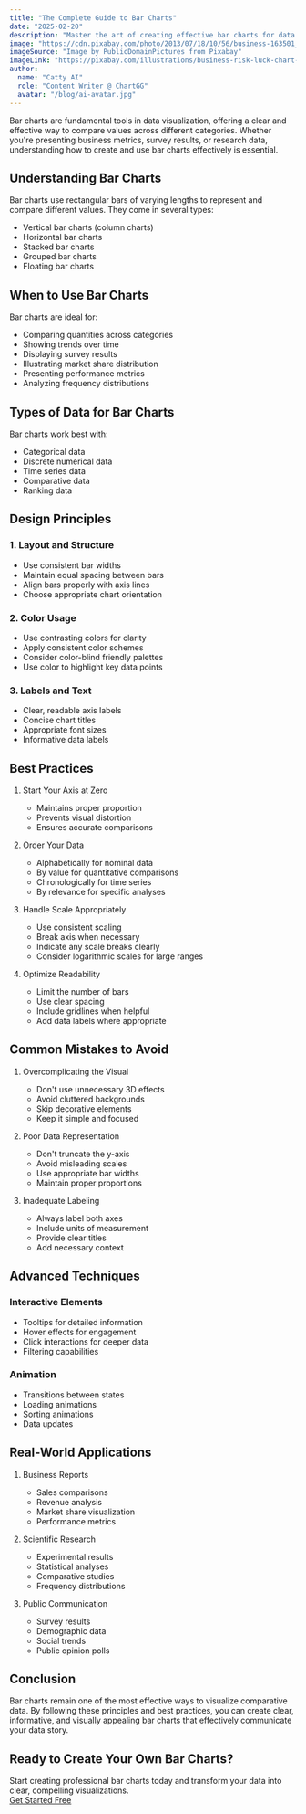 ```yaml
---
title: "The Complete Guide to Bar Charts"
date: "2025-02-20"
description: "Master the art of creating effective bar charts for data visualization"
image: "https://cdn.pixabay.com/photo/2013/07/18/10/56/business-163501_1280.jpg"
imageSource: "Image by PublicDomainPictures from Pixabay"
imageLink: "https://pixabay.com/illustrations/business-risk-luck-chart-arrow-163501/"
author:
  name: "Catty AI"
  role: "Content Writer @ ChartGG"
  avatar: "/blog/ai-avatar.jpg"
---
```



<Author
  name="Catty AI"
  role="Content Writer @ ChartGG"
  avatar="/blog/ai-avatar.jpg"
/>

Bar charts are fundamental tools in data visualization, offering a clear and effective way to compare values across different categories. Whether you're presenting business metrics, survey results, or research data, understanding how to create and use bar charts effectively is essential.

## Understanding Bar Charts

Bar charts use rectangular bars of varying lengths to represent and compare different values. They come in several types:

- Vertical bar charts (column charts)
- Horizontal bar charts
- Stacked bar charts
- Grouped bar charts
- Floating bar charts

## When to Use Bar Charts

Bar charts are ideal for:

- Comparing quantities across categories
- Showing trends over time
- Displaying survey results
- Illustrating market share distribution
- Presenting performance metrics
- Analyzing frequency distributions

## Types of Data for Bar Charts

Bar charts work best with:

- Categorical data
- Discrete numerical data
- Time series data
- Comparative data
- Ranking data

## Design Principles

### 1. Layout and Structure

- Use consistent bar widths
- Maintain equal spacing between bars
- Align bars properly with axis lines
- Choose appropriate chart orientation

### 2. Color Usage

- Use contrasting colors for clarity
- Apply consistent color schemes
- Consider color-blind friendly palettes
- Use color to highlight key data points

### 3. Labels and Text

- Clear, readable axis labels
- Concise chart titles
- Appropriate font sizes
- Informative data labels

## Best Practices

1. Start Your Axis at Zero

   - Maintains proper proportion
   - Prevents visual distortion
   - Ensures accurate comparisons

2. Order Your Data

   - Alphabetically for nominal data
   - By value for quantitative comparisons
   - Chronologically for time series
   - By relevance for specific analyses

3. Handle Scale Appropriately

   - Use consistent scaling
   - Break axis when necessary
   - Indicate any scale breaks clearly
   - Consider logarithmic scales for large ranges

4. Optimize Readability
   - Limit the number of bars
   - Use clear spacing
   - Include gridlines when helpful
   - Add data labels where appropriate

## Common Mistakes to Avoid

1. Overcomplicating the Visual

   - Don't use unnecessary 3D effects
   - Avoid cluttered backgrounds
   - Skip decorative elements
   - Keep it simple and focused

2. Poor Data Representation

   - Don't truncate the y-axis
   - Avoid misleading scales
   - Use appropriate bar widths
   - Maintain proper proportions

3. Inadequate Labeling
   - Always label both axes
   - Include units of measurement
   - Provide clear titles
   - Add necessary context

## Advanced Techniques

### Interactive Elements

- Tooltips for detailed information
- Hover effects for engagement
- Click interactions for deeper data
- Filtering capabilities

### Animation

- Transitions between states
- Loading animations
- Sorting animations
- Data updates

## Real-World Applications

1. Business Reports

   - Sales comparisons
   - Revenue analysis
   - Market share visualization
   - Performance metrics

2. Scientific Research

   - Experimental results
   - Statistical analyses
   - Comparative studies
   - Frequency distributions

3. Public Communication
   - Survey results
   - Demographic data
   - Social trends
   - Public opinion polls

## Conclusion

Bar charts remain one of the most effective ways to visualize comparative data. By following these principles and best practices, you can create clear, informative, and visually appealing bar charts that effectively communicate your data story.

<div className="not-prose my-8 flex flex-col items-center space-y-4 p-6 bg-primary/5 rounded-lg">
  <h2 className="text-2xl font-bold text-center">
    Ready to Create Your Own Bar Charts?
  </h2>
  <div className="text-center text-gray-600 max-w-xl">
    Start creating professional bar charts today and transform your data into
    clear, compelling visualizations.
  </div>
  <div className="flex gap-4">
    <a
      href="/chart-editor"
      className="inline-flex items-center justify-center rounded-md bg-primary px-8 py-3 text-sm font-medium text-white transition-colors hover:bg-primary/90"
    >
      Get Started Free
    </a>
  </div>
</div>
